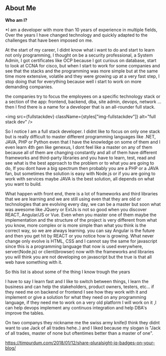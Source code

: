 
<div className={styles.Document}>

## About Me

**Who am I?**

*I am a developer with more than 10 years of experience in multiple fields, Over the years I have changed technology and quickly adapted to the challenges that have been imposed on me.

At the start of my career, I didnt know what i want to do and start to learn not only programming, I thought on be a security professional, a System Admin, I got certificates like OCP because I got curious on database, start to look at CCNA for cisco, 
but when I start to work for some companies and see that the stacks and the programming was more simple but at the same time more extensive, volatile and they were growing up at a very fast step, I stop doing that for everything because well i start to work on more demanding companies.

the companies try to focus the employees on a specific technology stack or a section of the app: frontend, backend, dba, site admin, devops, network ... then I find there is a name for a developer that is an all-rounder full stack.

  <img src={fullstackdev} className={styles["img-fullstackdev"]} alt="full stack dev" />

So I notice I am a full stack developer.
I didnt like to focus on only one stack but is really difficult to master different programming languages like .NET, JAVA, PHP or Python even that I have the knowledge on some of them and I even learn 4th gen like genexus, 
I dont feel like a master on any of them because all of them are changing constantly and all of them have different frameworks and third-party libraries and you have to learn, test, read and see what is the best approach to the problem or to what you are going to do,
If you dont have a big spectrum then probably you are a PHP or a JAVA fan, but sometimes the solution is easy with Node.js or if you are going to work with services maybe JAVA is the best solution, all depends on what you want to build.

What happen with front end, there is a lot of frameworks and third libraries that we are learning and we are still using even that they are old or technologies that are evolving every day, we can be a master but soon what was awesome like JQuery or ExtJs is not so good when you discover REACT, Angular/JS or Vue.
Even when you master one of them maybe the implementation and the structure of the project is very different from what you know, more complex or is more simple than what you think is the correct way, so we are always learning. you can say Angular is the future and then you get hit by REACT or you notice how is growing. 
What never change only evolve is HTML, CSS and I cannot say the same for javascript since this is a programming language that now is used everywhere, server(Node.js) or client(browser) now with the frameworks and libraries you will think you are not developing on javascript but the true is that all web have something with it.

So this list is about some of the thing I know trough the years 

I have to say I learn fast and I like to switch between things, I learn the business and can help the stakeholders, product owners, testers, etc... if they need me on backend or frontend I see how they work with it and implement or give a solution for what they need on any programming language, 
if they need me to work on a very old platform I will work on it ,I can help devops implement any continuos integration and help DBA's improve the tables.

On two companys they nickname me the swiss army knife(I think they didnt want to use Jack of all trades hehe..) and I liked because my slogan is 
"Jack of all trades, master of none but oftentimes better than a master of one".

https://timpurdum.com/2018/01/12/share-pluralsight-iq-badges-on-your-blog/
</div>

